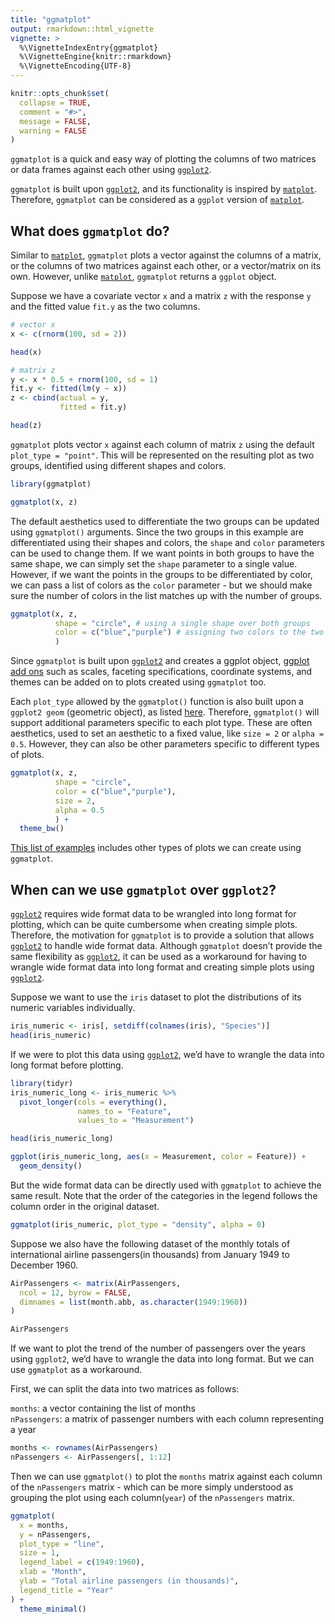 ```yaml
---
title: "ggmatplot"
output: rmarkdown::html_vignette
vignette: >
  %\VignetteIndexEntry{ggmatplot}
  %\VignetteEngine{knitr::rmarkdown}
  %\VignetteEncoding{UTF-8}
---
```


```r
knitr::opts_chunk$set(
  collapse = TRUE,
  comment = "#>",
  message = FALSE,
  warning = FALSE
)
```

`ggmatplot` is a quick and easy way of plotting the columns of two matrices or data frames against each other using [`ggplot2`](https://ggplot2.tidyverse.org/).

`ggmatplot` is built upon [`ggplot2`](https://ggplot2.tidyverse.org/), and its functionality is inspired by [`matplot`](https://www.rdocumentation.org/packages/graphics/versions/3.6.2/topics/matplot). Therefore, `ggmatplot` can be considered as a `ggplot` version of [`matplot`](https://www.rdocumentation.org/packages/graphics/versions/3.6.2/topics/matplot).

## What does `ggmatplot` do?

Similar to [`matplot`](https://www.rdocumentation.org/packages/graphics/versions/3.6.2/topics/matplot), `ggmatplot` plots a vector against the columns of a matrix, or the columns of two matrices against each other, or a vector/matrix on its own. However, unlike [`matplot`](https://www.rdocumentation.org/packages/graphics/versions/3.6.2/topics/matplot), `ggmatplot` returns a `ggplot` object.

Suppose we have a covariate vector `x` and a matrix `z` with the response `y` and the fitted value `fit.y` as the two columns.

```r
# vector x
x <- c(rnorm(100, sd = 2))

head(x)

# matrix z
y <- x * 0.5 + rnorm(100, sd = 1)
fit.y <- fitted(lm(y ~ x))
z <- cbind(actual = y,
           fitted = fit.y)

head(z)
```

`ggmatplot` plots vector `x` against each column of matrix `z` using the default `plot_type = "point"`. This will be represented on the resulting plot as two groups, identified using different shapes and colors.

```r
library(ggmatplot)

ggmatplot(x, z)
```

The default aesthetics used to differentiate the two groups can be updated using `ggmatplot()` arguments. Since the two groups in this example are differentiated using their shapes and colors, the `shape` and `color` parameters can be used to change them. If we want points in both groups to have the same shape, we can simply set the `shape` parameter to a single value. However, if we want the points in the groups to be differentiated by color, we can pass a list of colors as the `color` parameter - but we should make sure the number of colors in the list matches up with the number of groups.

```r
ggmatplot(x, z,
          shape = "circle", # using a single shape over both groups
          color = c("blue","purple") # assigning two colors to the two groups
          )
```

Since `ggmatplot` is built upon [`ggplot2`](https://ggplot2.tidyverse.org/) and creates a ggplot object, [ggplot add ons](https://ggplot2.tidyverse.org/reference/index.html) such as scales, faceting specifications, coordinate systems, and themes can be added on to plots created using `ggmatplot` too.

Each `plot_type` allowed by the `ggmatplot()` function is also built upon a `ggplot2 geom` (geometric object), as listed [here](../reference/ggmatplot.html#plot-types). Therefore, `ggmatplot()` will support additional parameters specific to each plot type. These are often aesthetics, used to set an aesthetic to a fixed value, like `size = 2` or `alpha = 0.5`. However, they can also be other parameters specific to different types of plots.


```r
ggmatplot(x, z,
          shape = "circle",
          color = c("blue","purple"),
          size = 2,
          alpha = 0.5
          ) +
  theme_bw()

```

[This list of examples](../index.html#examples) includes other types of plots we can create using `ggmatplot`.

## When can we use `ggmatplot` over `ggplot2`?

[`ggplot2`](https://ggplot2.tidyverse.org/) requires wide format data to be wrangled into long format for plotting, which can be quite cumbersome when creating simple plots. Therefore, the motivation for `ggmatplot` is to provide a solution that allows [`ggplot2`](https://ggplot2.tidyverse.org/) to handle wide format data. Although `ggmatplot` doesn't provide the same flexibility as [`ggplot2`](https://ggplot2.tidyverse.org/), it can be used as a workaround for having to wrangle wide format data into long format and creating simple plots using [`ggplot2`](https://ggplot2.tidyverse.org/).

Suppose we want to use the `iris` dataset to plot the distributions of its numeric variables individually.

```r

iris_numeric <- iris[, setdiff(colnames(iris), "Species")]
head(iris_numeric)
```

If we were to plot this data using [`ggplot2`](https://ggplot2.tidyverse.org/), we'd have to wrangle the data into long format before plotting.

```r
library(tidyr)
iris_numeric_long <- iris_numeric %>%
  pivot_longer(cols = everything(),
               names_to = "Feature",
               values_to = "Measurement") 

head(iris_numeric_long)

ggplot(iris_numeric_long, aes(x = Measurement, color = Feature)) +
  geom_density()
```

But the wide format data can be directly used with `ggmatplot` to achieve the same result. Note that the order of the categories in the legend follows the column order in the original dataset.

```r
ggmatplot(iris_numeric, plot_type = "density", alpha = 0)
```

Suppose we also have the following dataset of the monthly totals of international airline passengers(in thousands) from January 1949 to December 1960.

```r
AirPassengers <- matrix(AirPassengers,
  ncol = 12, byrow = FALSE,
  dimnames = list(month.abb, as.character(1949:1960))
)

AirPassengers
```

If we want to plot the trend of the number of passengers over the years using `ggplot2`, we'd have to wrangle the data into long format. But we can use `ggmatplot` as a workaround. 

First, we can split the data into two matrices as follows:

`months`: a vector containing the list of months  
`nPassengers`: a matrix of passenger numbers with each column representing a year

```r
months <- rownames(AirPassengers)
nPassengers <- AirPassengers[, 1:12]
```

Then we can use `ggmatplot()` to plot the `months` matrix against each column of the `nPassengers` matrix - which can be more simply understood as grouping the plot using each column(`year`) of the `nPassengers` matrix.

```r
ggmatplot(
  x = months,
  y = nPassengers,
  plot_type = "line",
  size = 1,
  legend_label = c(1949:1960),
  xlab = "Month",
  ylab = "Total airline passengers (in thousands)",
  legend_title = "Year"
) +
  theme_minimal()
```
